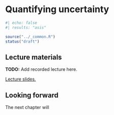 # Quantifying uncertainty {#sec-responsible-uncertainty}

```r
#| echo: false
#| results: "asis"

source("../_common.R")
status("draft")
```

## Lecture materials

**TODO:** Add recorded lecture here. 

[Lecture slides.](../slides/02-uncertainty-lecture.pdf)


::: {.callout-note}
# Looking forward

The next chapter will 
:::

